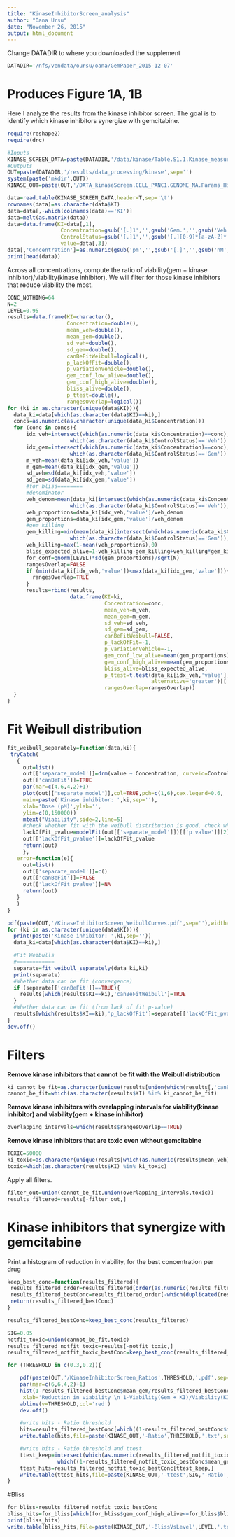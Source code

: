 ```yaml
---
title: "KinaseInhibitorScreen_analysis"
author: "Oana Ursu"
date: "November 26, 2015"
output: html_document
---
```


Change DATADIR to where you downloaded the supplement

```r
DATADIR='/nfs/vendata/oursu/oana/GemPaper_2015-12-07'
```

Produces Figure 1A, 1B
===

Here I analyze the results from the kinase inhibitor screen. The goal is to identify which kinase inhibitors synergize with gemcitabine.

```r
require(reshape2)
require(drc)

#Inputs
KINASE_SCREEN_DATA=paste(DATADIR,'/data/kinase/Table.S1.1.Kinase_measurements.txt',sep='')
#Outputs
OUT=paste(DATADIR,'/results/data_processing/kinase',sep='')
system(paste('mkdir',OUT))
KINASE_OUT=paste(OUT,'/DATA_kinaseScreen.CELL_PANC1.GENOME_NA.Params_Hits',sep='')
```

```r
data=read.table(KINASE_SCREEN_DATA,header=T,sep='\t')
rownames(data)=as.character(data$KI)
data=data[,-which(colnames(data)=='KI')]
data=melt(as.matrix(data))
data=data.frame(KI=data[,1],
                 Concentration=gsub('[.]1','',gsub('Gem.','',gsub('Veh.','',gsub('M[.]1','M',as.character(data[,2]))))),
                 ControlStatus=gsub('[.]1','',gsub('[.][0-9]*[a-zA-Z]*','',as.character(data[,2]))),
                 value=data[,3])
data[,'Concentration']=as.numeric(gsub('pm','',gsub('[.]','',gsub('nM','000',data[,'Concentration']))))
print(head(data))
```

Across all concentrations, compute the ratio of viability(gem + kinase inhibitor)/viability(kinase inhibitor). We will filter for those kinase inhibitors that reduce viability the most.

```r
CONC_NOTHING=64
N=2
LEVEL=0.95
results=data.frame(KI=character(),
                   Concentration=double(),
                   mean_veh=double(),
                   mean_gem=double(),
                   sd_veh=double(),
                   sd_gem=double(),
                   canBeFitWeibull=logical(),
                   p_lackOfFit=double(),
                   p_variationVehicle=double(),
                   gem_conf_low_alive=double(),
                   gem_conf_high_alive=double(),
                   bliss_alive=double(),
                   p_ttest=double(),
                   rangesOverlap=logical())
for (ki in as.character(unique(data$KI))){
  data_ki=data[which(as.character(data$KI)==ki),]
  concs=as.numeric(as.character(unique(data_ki$Concentration)))
  for (conc in concs){
      idx_veh=intersect(which(as.numeric(data_ki$Concentration)==conc),
                    which(as.character(data_ki$ControlStatus)=='Veh'))
      idx_gem=intersect(which(as.numeric(data_ki$Concentration)==conc),
                    which(as.character(data_ki$ControlStatus)=='Gem'))
      m_veh=mean(data_ki[idx_veh,'value'])
      m_gem=mean(data_ki[idx_gem,'value'])
      sd_veh=sd(data_ki[idx_veh,'value'])
      sd_gem=sd(data_ki[idx_gem,'value'])
      #for bliss========
      #denominator
      veh_denom=mean(data_ki[intersect(which(as.numeric(data_ki$Concentration)==CONC_NOTHING),
                    which(as.character(data_ki$ControlStatus)=='Veh')),'value'])
      veh_proportions=data_ki[idx_veh,'value']/veh_denom
      gem_proportions=data_ki[idx_gem,'value']/veh_denom
      #gem killing
      gem_killing=min(mean(data_ki[intersect(which(as.numeric(data_ki$Concentration)==conc),
                    which(as.character(data_ki$ControlStatus)=='Gem')),'value'])/veh_denom,1)
      veh_killing=max(1-mean(veh_proportions),0)
      bliss_expected_alive=1-veh_killing-gem_killing+veh_killing*gem_killing
      for_conf=qnorm(LEVEL)*sd(gem_proportions)/sqrt(N)
      rangesOverlap=FALSE
      if (min(data_ki[idx_veh,'value'])<max(data_ki[idx_gem,'value'])){
        rangesOverlap=TRUE
      }
      results=rbind(results,
                    data.frame(KI=ki,
                               Concentration=conc,
                               mean_veh=m_veh,
                               mean_gem=m_gem,
                               sd_veh=sd_veh,
                               sd_gem=sd_gem,
                               canBeFitWeibull=FALSE,
                               p_lackOfFit=-1,
                               p_variationVehicle=-1,
                               gem_conf_low_alive=mean(gem_proportions)-for_conf,
                               gem_conf_high_alive=mean(gem_proportions)+for_conf,
                               bliss_alive=bliss_expected_alive,
                               p_ttest=t.test(data_ki[idx_veh,'value'],data_ki[idx_gem,'value'],
                                              alternative='greater')[['p.value']],
                               rangesOverlap=rangesOverlap))
  }
}
```

Fit Weibull distribution
========================

```r
fit_weibull_separately=function(data,ki){
 tryCatch(
   { 
     out=list()
     out[['separate_model']]=drm(value ~ Concentration, curveid=ControlStatus,data=data,fct=W1.4())
     out[['canBeFit']]=TRUE
     par(mar=c(4,6,4,2)+1)
     plot(out[['separate_model']],col=TRUE,pch=c(1,6),cex.legend=0.6,
     main=paste('Kinase inhibitor: ',ki,sep=''),
     xlab='Dose (pM)',ylab='',
     ylim=c(0,150000))
     mtext("Viability",side=2,line=5)
     #check whether fit with the weibull distribution is good. check whether it is sig diff from 1-way anova
     lackOfFit_pvalue=modelFit(out[['separate_model']])[['p value']][2]
     out[['lackOfFit_pvalue']]=lackOfFit_pvalue
     return(out)
     },
   error=function(e){
     out=list()
     out[['separate_model']]=c()
     out[['canBeFit']]=FALSE
     out[['lackOfFit_pvalue']]=NA
     return(out)
   }
   ) 
}  

pdf(paste(OUT,'/KinaseInhibitorScreen_WeibullCurves.pdf',sep=''),width=5,height=5)
for (ki in as.character(unique(data$KI))){
  print(paste('Kinase inhibitor: ',ki,sep=''))
  data_ki=data[which(as.character(data$KI)==ki),]

  #Fit Weibulls
  #============
  separate=fit_weibull_separately(data_ki,ki)
  print(separate)
  #Whether data can be fit (convergence)
  if (separate[['canBeFit']]==TRUE){
    results[which(results$KI==ki),'canBeFitWeibull']=TRUE
  }
  #Whether data can be fit (from lack of fit p-value)
  results[which(results$KI==ki),'p_lackOfFit']=separate[['lackOfFit_pvalue']]
}
dev.off()

```

Filters
=======

**Remove kinase inhibitors that cannot be fit with the Weibull distribution**

```r
ki_cannot_be_fit=as.character(unique(results[union(which(results[,'canBeFitWeibull']==FALSE),which(results[,'p_lackOfFit']<=0.05)),'KI']))
cannot_be_fit=which(as.character(results$KI) %in% ki_cannot_be_fit)
```

**Remove kinase inhibitors with overlapping intervals for viability(kinase inhibitor) and viability(gem + kinase inhibitor)**
```r
overlapping_intervals=which(results$rangesOverlap==TRUE)
```

**Remove kinase inhibitors that are toxic even without gemcitabine**

```r
TOXIC=50000
ki_toxic=as.character(unique(results[which(as.numeric(results$mean_veh)<=TOXIC),'KI']))
toxic=which(as.character(results$KI) %in% ki_toxic)
```

Apply all filters.

```r
filter_out=union(cannot_be_fit,union(overlapping_intervals,toxic))
results_filtered=results[-filter_out,]
```

Kinase inhibitors that synergize with gemcitabine
========

Print a histogram of reduction in viability, for the best concentration per drug 

```r
keep_best_conc=function(results_filtered){
 results_filtered_order=results_filtered[order(as.numeric(results_filtered$mean_gem/results_filtered$mean_veh,decreasing=FALSE)),]
 results_filtered_bestConc=results_filtered_order[-which(duplicated(results_filtered_order$KI)),]
 return(results_filtered_bestConc)  
}

results_filtered_bestConc=keep_best_conc(results_filtered)

SIG=0.05
notfit_toxic=union(cannot_be_fit,toxic)
results_filtered_notfit_toxic=results[-notfit_toxic,]
results_filtered_notfit_toxic_bestConc=keep_best_conc(results_filtered_notfit_toxic)

for (THRESHOLD in c(0.3,0.2)){

    pdf(paste(OUT,'/KinaseInhibitorScreen_Ratios',THRESHOLD,'.pdf',sep=''),width=5,height=5)
    par(mar=c(6,6,4,2)+1)
    hist(1-results_filtered_bestConc$mean_gem/results_filtered_bestConc$mean_veh,breaks=50,
     xlab='Reduction in viability \n 1-Viability(Gem + KI)/Viability(KI)',main='')
    abline(v=THRESHOLD,col='red')
    dev.off()

    #write hits - Ratio threshold
    hits=results_filtered_bestConc[which((1-results_filtered_bestConc$mean_gem/results_filtered_bestConc$mean_veh)>=THRESHOLD),]
    write.table(hits,file=paste(KINASE_OUT,'-Ratio',THRESHOLD,'.txt',sep=''),sep='\t',quote=F,row.names=F,col.names=T)

    #write hits - Ratio threshold and ttest
    ttest_keep=intersect(which(as.numeric(results_filtered_notfit_toxic_bestConc$p_ttest)<=SIG),
				which((1-results_filtered_notfit_toxic_bestConc$mean_gem/results_filtered_notfit_toxic_bestConc$mean_veh)>=THRESHOLD))
    ttest_hits=results_filtered_notfit_toxic_bestConc[ttest_keep,]
    write.table(ttest_hits,file=paste(KINASE_OUT,'-ttest',SIG,'-Ratio',THRESHOLD,'.txt',sep=''),sep='\t',quote=F,row.names=F,col.names=T)
}
```

#Bliss

```r
for_bliss=results_filtered_notfit_toxic_bestConc
bliss_hits=for_bliss[which(for_bliss$gem_conf_high_alive<=for_bliss$bliss_alive),]
print(bliss_hits)
write.table(bliss_hits,file=paste(KINASE_OUT,'-BlissVsLevel',LEVEL,'.txt',sep=''),sep='\t',quote=F,row.names=F,col.names=T)
```





